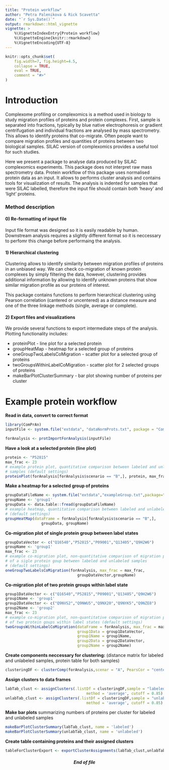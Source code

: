 ```yaml
---
title: "Protein workflow"
author: "Petra Palenikova & Rick Scavetta"
date: "`r Sys.Date()`"
output: rmarkdown::html_vignette
vignette: >
    %\VignetteIndexEntry{Protein workflow}
    %\VignetteEngine{knitr::rmarkdown}
    %\VignetteEncoding{UTF-8}
---
```


```r
knitr::opts_chunk$set(
    fig.width=7, fig.height=4.5,
    collapse = TRUE,
    eval = TRUE,
    comment = "#>"
)
```

# Introduction

Complexome profiling or complexomics is a method used in biology to study 
migration profiles of proteins and protein complexes. First, sample is separated
into fractions, typically by blue native electrophoresis or gradient 
centrifugation and individual fractions are analysed by mass spectrometry. This
allows to identify proteins that co-migrate. Often people want to compare 
migration profiles and quantities of proteins between two biological samples. 
SILAC version of complexomics provides a useful tool for such studies. 

Here we present a package to analyse data produced by SILAC complexomics 
experiments. This package does not interpret raw mass spectrometry data. Protein
workflow of this package uses normalised protein data as an input. It allows to 
performs cluster analysis and contains tools for visualization of results. The
analysis is indented for samples that were SILAC labelled, therefore the input 
file should contain both 'heavy' and 'light' proteins.

### Method description

#### 0) Re-formatting of input file

Input file format was designed so it is easily readable by human. Downstream 
analysis requires a slightly different format so it is neccessary to perfomr 
this change before performaing the analysis.

#### 1) Hierarchical clustering

Clustering allows to identify similarity between migration profiles of proteins 
in an unbiased way. We can check co-migration of known protein complexes by 
simply filtering the data, however, clustering provides additional information
by allowing to identify unknown proteins that show similar migration profile as 
our proteins of interest.

This package contains functions to perform hierarchical clustering using Pearson
correlation (cantered or uncentered) as a distance measure and one of the three 
linkage methods (single, average or complete).

#### 2) Export files and visualizations

We provide several functions to export intermediate steps of the analysis.
Plotting functionality includes: 

* proteinPlot - line plot for a selected protein 
* groupHeatMap - heatmap for a selected group of proteins 
* oneGroupTwoLabelsCoMigration - scatter plot for a selected group of proteins
* twoGroupsWithinLabelCoMigration - scatter plot for 2 selected groups of
proteins
* makeBarPlotClusterSummary - bar plot showing number of proteins per cluster

# Example protein workflow

**Read in data, convert to correct format**

```r
library(ComPrAn)
inputFile <- system.file("extdata", "dataNormProts.txt", package = "ComPrAn")

forAnalysis <- protImportForAnalysis(inputFile)
```


**Have a look at a selected protein (line plot)**
```r
protein <- "P52815"
max_frac <- 23
# example protein plot, quantitative comparison between labeled and unlabeled
# samples (default settings)
proteinPlot(forAnalysis[forAnalysis$scenario == "B",], protein, max_frac)
```

**Make a heatmap for a selected group of proteins**
```r
groupDataFileName <- system.file("extdata","exampleGroup.txt",package="ComPrAn")
groupName <- 'group1'
groupData <- data.table::fread(groupDataFileName)
# example heatmap, quantitative comparison between labeled and unlabeled samples
# (default settings)
groupHeatMap(dataFrame = forAnalysis[forAnalysis$scenario == "B",],
                groupData, groupName)
```

**Co-migration plot of single protein group between label states**
```r
groupDataVector <- c("Q16540","P52815","P09001","Q13405","Q9H2W6")
groupName <- 'group1' 
max_frac <- 23 
# example co-migration plot, non-quantitative comparison of migration profile 
# of a sigle protein goup between labeled and unlabeled samples 
# (default settings)
oneGroupTwoLabelsCoMigration(forAnalysis, max_frac = max_frac, 
                                groupDataVector,groupName)

```

**Co-migration plot of two protein groups within label state**
```r
group1DataVector <- c("Q16540","P52815","P09001","Q13405","Q9H2W6")
group1Name <- 'group1' 
group2DataVector <- c("Q9NVS2","Q9NWU5","Q9NX20","Q9NYK5","Q9NZE8")
group2Name <- 'group2'
max_frac <- 23 
# example co-migration plot, non-quantitative comparison of migration profile 
# of two protein goups within label states (default settings)
twoGroupsWithinLabelCoMigration(dataFrame = forAnalysis, max_frac = max_frac, 
                                group1Data = group1DataVector, 
                                group1Name = group1Name,
                                group2Data = group2DataVector, 
                                group2Name = group2Name)
```

**Create components neccessary for clustering:**
(distance matrix for labeled and unlabeled samples,
protein table for both samples)
```r
clusteringDF <- clusterComp(forAnalysis,scenar = "A", PearsCor = "centered")
```

**Assign clusters to data frames**
```r
labTab_clust <- assignClusters(.listDf = clusteringDF,sample = "labeled",
                                    method = 'average', cutoff = 0.85)
unlabTab_clust <- assignClusters(.listDf = clusteringDF,sample = "unlabeled",
                                    method = 'average', cutoff = 0.85)
```

**Make bar plots** summarizing numbers of proteins per cluster for labeled
and unlabeled samples
```r
makeBarPlotClusterSummary(labTab_clust, name = 'labeled')
makeBarPlotClusterSummary(unlabTab_clust, name = 'unlabeled')
```

**Create table containing proteins and their assigned clusters**
```r
tableForClusterExport <- exportClusterAssignments(labTab_clust,unlabTab_clust)
```

<center>
#### *End of file*
</center>